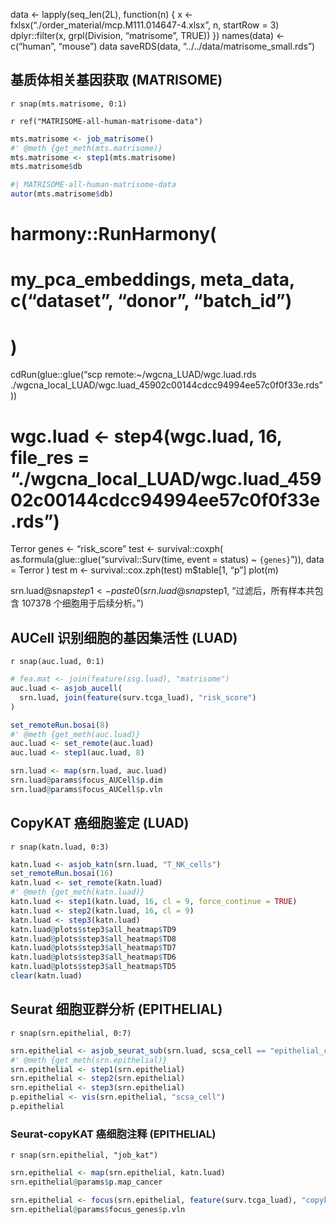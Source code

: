 

data <- lapply(seq_len(2L), 
  function(n) {
    x <- fxlsx("./order_material/mcp.M111.014647-4.xlsx", n, startRow = 3)
    dplyr::filter(x, grpl(Division, "matrisome", TRUE))
  })
names(data) <- c("human", "mouse")
data
saveRDS(data, "../../data/matrisome_small.rds")

## 基质体相关基因获取 (MATRISOME)

`r snap(mts.matrisome, 0:1)`

`r ref("MATRISOME-all-human-matrisome-data")`
<!-- LEGEND_END -->

```r
mts.matrisome <- job_matrisome()
#' @meth {get_meth(mts.matrisome)}
mts.matrisome <- step1(mts.matrisome)
mts.matrisome$db
```


```r
#| MATRISOME-all-human-matrisome-data
autor(mts.matrisome$db)
```


# harmony::RunHarmony(
#   my_pca_embeddings, meta_data, c("dataset", "donor", "batch_id")
# )

cdRun(glue::glue("scp remote:~/wgcna_LUAD/wgc.luad.rds ./wgcna_local_LUAD/wgc.luad_45902c00144cdcc94994ee57c0f0f33e.rds"))

# wgc.luad <- step4(wgc.luad, 16, file_res = "./wgcna_local_LUAD/wgc.luad_45902c00144cdcc94994ee57c0f0f33e.rds")

Terror
genes <- "risk_score"
test <- survival::coxph(
  as.formula(glue::glue("survival::Surv(time, event = status) ~ `{genes}`")), data = Terror
)
test
m <- survival::cox.zph(test)
m$table[1, "p"]
plot(m)

srn.luad@snap$step1 <- paste0(srn.luad@snap$step1, "过滤后，所有样本共包含 107378 个细胞用于后续分析。")

## AUCell 识别细胞的基因集活性 (LUAD)

`r snap(auc.luad, 0:1)`

```r
# fea.mat <- join(feature(ssg.luad), "matrisome")
auc.luad <- asjob_aucell(
  srn.luad, join(feature(surv.tcga_luad), "risk_score")
)

set_remoteRun.bosai(8)
#' @meth {get_meth(auc.luad)}
auc.luad <- set_remote(auc.luad)
auc.luad <- step1(auc.luad, 8)

srn.luad <- map(srn.luad, auc.luad)
srn.luad@params$focus_AUCell$p.dim
srn.luad@params$focus_AUCell$p.vln

```

## CopyKAT 癌细胞鉴定 (LUAD)

`r snap(katn.luad, 0:3)`

```r
katn.luad <- asjob_katn(srn.luad, "T_NK_cells")
set_remoteRun.bosai(16)
katn.luad <- set_remote(katn.luad)
#' @meth {get_meth(katn.luad)}
katn.luad <- step1(katn.luad, 16, cl = 9, force_continue = TRUE)
katn.luad <- step2(katn.luad, 16, cl = 9)
katn.luad <- step3(katn.luad)
katn.luad@plots$step3$all_heatmap$TD9
katn.luad@plots$step3$all_heatmap$TD8
katn.luad@plots$step3$all_heatmap$TD7
katn.luad@plots$step3$all_heatmap$TD6
katn.luad@plots$step3$all_heatmap$TD5
clear(katn.luad)
```

## Seurat 细胞亚群分析 (EPITHELIAL)

`r snap(srn.epithelial, 0:7)`

```r
srn.epithelial <- asjob_seurat_sub(srn.luad, scsa_cell == "epithelial_cells")
#' @meth {get_meth(srn.epithelial)}
srn.epithelial <- step1(srn.epithelial)
srn.epithelial <- step2(srn.epithelial)
srn.epithelial <- step3(srn.epithelial)
p.epithelial <- vis(srn.epithelial, "scsa_cell")
p.epithelial
```

### Seurat-copyKAT 癌细胞注释 (EPITHELIAL)

`r snap(srn.epithelial, "job_kat")`

```r
srn.epithelial <- map(srn.epithelial, katn.luad)
srn.epithelial@params$p.map_cancer
```

```r
srn.epithelial <- focus(srn.epithelial, feature(surv.tcga_luad), "copykat_cell")
srn.epithelial@params$focus_genes$p.vln
```

